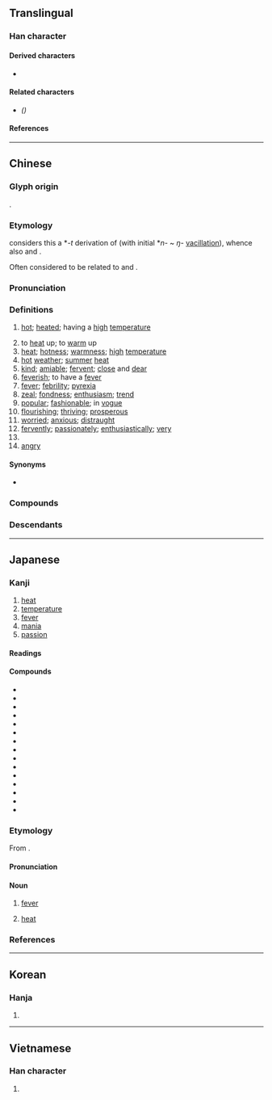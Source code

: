 {{also|热|熟}}
{{character info}}
==Translingual==

===Han character===
{{Han char|rn=86|rad=火|as=11|sn=15|four=45331|canj=GIF|ids=⿱埶灬}}

====Derived characters====
* {{l|mul|[[𪷴]], [[𢤢]], [[爇]]([[𦶟]])}}

====Related characters====
* {{l|mul|[[热]]}} ''({{w|Simplified Chinese}})''

====References====
{{Han ref|kx=0681.080|dkj=19360|dj=1092.240|hdz=32230.100|uh=71B1}}

----

==Chinese==
{{zh-forms|s=热|alt=𤍠,𤉟,𤋩,𤎮,𪌌}}

===Glyph origin===
{{Han etym}}
{{Han compound|埶|火|c1=p|c2=s|t2=fire|ls=psc|alt2=灬}}.

===Etymology===
{{zh-ref|Schuessler (2007)}} considers this a *''-t'' derivation of {{inh|zh|sit-pro|*nwe||warm}} (with initial *''n-'' ~ ''ŋ-'' [[vacillation]]), whence also {{cog|my|နွေး||warm; lukewarm}} and {{m|my|နွှေး||to warm something; to revise}}.

Often considered to be related to {{och-l|爇|to burn; to toast}} and {{och-l|焫|hot}}.

===Pronunciation===
{{zh-pron
|m=rè
|dg=жә1
|c=jit6
|g=let6
|h=pfs=ngie̍t;gd=ngiad6
|j=rah4
|mb=iě
|md=iĕk
|mn=xm,qz,tp:lia̍t/zz,kh:jia̍t/xm,qz,tp:loa̍h/zz,kh:joa̍h
|mn_note=lia̍t/jia̍t - literary; loa̍h/joa̍h - vernacular
|mn-t=riêg8/riag8/ruah8
|mn-t_note=riêg8/riag8 - literary (riêg8 - Chaozhou); ruah8 - vernacular
|w=5nyiq
|x=ye6
|ma=y
|mc=y
|oc=y
|cat=a,v,n,adv,pn
}}

===Definitions===
{{zh-hanzi}}

# [[hot]]; [[heated]]; having a [[high]] [[temperature]]
#: {{zh-x|今天 很 熱。|It is quite '''hot''' today.}}
#: {{zh-x|啲 湯 仲 好 熱，小心 啲 啦。|The soup's still '''hot'''; be careful.|C}}
# to [[heat]] up; to [[warm]] up
# [[heat]]; [[hotness]]; [[warmness]]; [[high]] [[temperature]]
# [[hot]] [[weather]]; [[summer]] [[heat]]
# [[kind]]; [[amiable]]; [[fervent]]; [[close]] and [[dear]]
# [[feverish]]; to have a [[fever]]
# [[fever]]; [[febrility]]; [[pyrexia]]
# [[zeal]]; [[fondness]]; [[enthusiasm]]; [[trend]]
# [[popular]]; [[fashionable]]; in [[vogue]]
# [[flourishing]]; [[thriving]]; [[prosperous]]
# [[worried]]; [[anxious]]; [[distraught]]
# [[fervently]]; [[passionately]]; [[enthusiastically]]; [[very]]
# {{surname|zh}}
# [[angry]]
====Synonyms====
* {{sense|hot}}
{{zh-syn-saurus|熱}}

===Compounds===
{{zh-der|熱愛|灼熱|熱病|熱補|熱菜|熱腸|熱潮|熱忱|熱誠|熱處理|熱帶|熱帶魚|熱導體|熱點|熱電廠|熱點堆|熱電站|熱度|熱風|熱敷|熱服|熱輻射|熱功當量|熱狗|熱鍋上的螞蟻|熱核反應|熱核武器|熱烘烘|熱乎|熱呼|熱乎乎|熱火|熱火朝天|熱和|熱加工|熱勁|熱勁兒|熱辣辣|熱浪|熱淚|熱淚盈眶|熱力|熱力學|熱戀|熱量|熱烈|熱流|熱門|熱門貨|熱鬧|熱能|熱噴噴|熱氣|熱氣球|熱切|熱情|熱容量|熱身賽|熱水|熱水袋|熱水瓶|熱水器|熱塑性|熱騰騰|熱天|熱土|熱望|熱線|熱線電話|熱銷|熱心|熱心腸|熱心腸兒|熱學|熱血|熱血動物|熱藥|熱飲|熱源|熱戰|熱障|熱中|熱衷|熱到辣嘴|一腔熱血|一頭熱|不因人熱|不因熱|不著疼熱|乍冷乍熱|乍寒乍熱|乾熱|亞熱帶|傳熱|內熱|冒熱氣|冷嘲熱罵|冷嘲熱諷|冷熱病|冷言熱語|冷譏熱嘲|出熱|加熱|動熱|原子熱|及熱釜炊|受熱|古道熱腸|吸熱反應|吸熱玻璃|回歸熱|地熱|大陸熱|天狗熱|害熱|寒熱|寒耕熱耘|導熱|心熱|心跳耳熱|忙熱|忽冷忽熱|悶熱|打得火熱|打熱|打熱椎|打鐵趁熱|放熱反應|散熱|散熱器|暑熱|東方熱|氣化熱|水深火熱|汽化熱|沒疼熱|沸熱|波浪熱|波狀熱|湊熱鬧|湯燒火熱|溫熱|溶解熱|滾熱|滿腔熱忱|滿腔熱情|滿腔熱血|潛熱|潮熱|火熱|火熱水深|炎熱|炙手可熱|炙熱|煨熱|煩熱|蒸發熱|熯熱|熱亂|熱作|熱傳導|熱剌剌|熱劑|熱化|熱化學|熱合|熱呼呼|熱喪|熱嘴|熱地|熱孝|熱官|熱定型|熱客|熱導率|熱屏|熱島效應|熱工學|熱帶低壓|熱帶氣旋|熱平衡|熱得快|熱情如火|熱惱|熱擦|熱敏性|熱敏電阻|熱機|熱毒|熱氣層|熱氣騰騰|熱汙染|熱河|熱河省|熱河高原|熱海|熱滾滾|熱熱鬧鬧|熱燥|熱爪哇|熱症|熱痙攣|熱療|熱泵|熱絡|熱腹|熱膨脹|熱褲|熱覺|熱賣|熱身|熱身運動|熱車|熱那亞|熱錢|熱門音樂|熱雷雨|熱電|熱電偶|熱電流|熱霧|熱食|熱鬧哄哄|熾熱|燠熱|燥熱|狂熱|狂熱分子|狗吃熱屎|猩紅熱|產褥熱|痰熱阻肺|登陸熱|登革熱|發熱|白熱|白熱化|白熱電燈|看熱鬧|眼熱|眼狂心熱|眼花耳熱|眼餳耳熱|瞧熱鬧|知疼著熱|祛風除熱|稻熱病|絕熱|耐熱|耳熱|耳熱眼跳|腸慌腹熱|腹熱|腹熱心煎|腹熱腸荒|臉熱|花粉熱|著疼熱|融解熱|親熱|親親熱熱|解熱劑|說親道熱|赤熱|趁熱|趁熱灶|趁熱灶火|趕熱|趕熱灶|趕熱腳兒|趨炎附熱|趨熱性|躁熱|輻射熱|退熱|酒酣耳熱|酷熱|量熱計|鋁熱法|鎔解熱|間歇熱|陰虛發熱|陽虛發熱|隔日熱|隔熱|電熱|電熱器|電熱杯|電熱水器|電熱水瓶|電熱褥|面紅耳熱|顛寒作熱|風溼熱|風熱|風熱感冒|餘熱|骨痛熱|鬧熱|鬧鬧熱熱|鬱熱|鸚鵡熱|黃熱病|黑熱病|熱乾麵|熱衰竭|歇熱:hioh-joa̍h;Min Nan|阿熱勒|比熱容|熱容|科克鐵熱克|鐵熱木|鐵熱克}}

===Descendants===
{{CJKV||ねつ|열|nhiệt}}

{{zh-cat|Beginning|Temperature}}

----

==Japanese==

===Kanji===
{{ja-kanji|grade=4|rs=火11}}

# [[heat]]
# [[temperature]]
# [[fever]]
# [[mania]]
# [[passion]]

====Readings====
{{ja-readings
|goon=ねつ, ねち
|kanon=ぜつ
|kun=あつ-い, いき-る, ほて-る, ほとぼり-
}}

====Compounds====
{{der-top}}{{attention|ja|readings?}}
* {{ja-l|熱愛}}
* {{ja-l|熱意}}
* {{ja-l|熱気}}
* {{ja-l|熱い}}
* {{ja-l|熱狂}}
* {{ja-l|熱血}}
* {{ja-l|熱戦}}
* {{ja-l|熱帯}}
* {{ja-l|熱中}}
* {{ja-l|熱風}}
* {{ja-l|熱量}}
* {{ja-l|熱烈}}
* {{ja-l|灼熱}}
* {{ja-l|熱する}}
* {{ja-r|熱%燗|あつ%かん}}
{{der-bottom}}

===Etymology===
{{wikipedia|lang=ja}}
{{ja-kanjitab|ねつ|yomi=o}}

From {{der|ja|ltc|-}} {{ltc-l|熱}}.

====Pronunciation====
{{ja-pron|ねつ|acc=2|acc_ref=DJR}}

====Noun====
{{ja-noun|ねつ}}

# [[fever]]
#: {{ja-usex|物%凄い'''熱'''を出す|もの%すごい '''ねつ''' を だす|to come down with a terrible '''fever'''}}
# {{lb|ja|physics}} [[heat]]

===References===
<references/>

----

==Korean==

===Hanja===
{{ko-hanja|덥다|더울|열}}

# {{hanja form of|열|[[fever]]; [[heat]]}}

----

==Vietnamese==

===Han character===
{{vi-hantu|[[nhiệt]], [[nhét]], [[nhẹt]]|rs=火11}}

# {{rfdef|vi|sort=火11}}